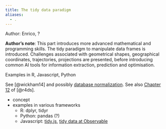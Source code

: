 ```yaml
---
title: The tidy data paradigm
aliases:
  - .
---
```


::: {.callout-tip}
Author: Enrico, ?
:::

::: {.callout-note}
**Author's note**: This part introduces more advanced mathematical and programming skills.
The tidy paradigm to manipulate data frames is introduced. Challenges
associated with geometrical shapes, geographical coordinates,
trajectories, projections are presented, before introducing common AI
tools for information extraction, prediction and optimisation.

Examples in R, Javascript, Python
:::

See [@wickham14] and possibly [database normalization](https://en.wikipedia.org/wiki/Database_normalization).
See also [Chapter 12](https://r4ds.had.co.nz/tidy-data.html) of [@r4ds].

* concept
* examples in various frameworks
   - R: dplyr, tidyr
   - Python: pandas (?)
   - Javascript: [tidy.js](https://pbeshai.github.io/tidy/),
     [tidy data at Observable](https://observablehq.com/@uwdata/tidy-data-in-javascript)

